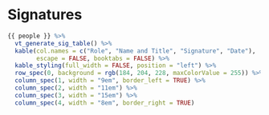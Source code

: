 # Signatures

```r
{{ people }} %>%
  vt_generate_sig_table() %>%
  kable(col.names = c("Role", "Name and Title", "Signature", "Date"),
        escape = FALSE, booktabs = FALSE) %>%
  kable_styling(full_width = FALSE, position = "left") %>%
  row_spec(0, background = rgb(184, 204, 228, maxColorValue = 255)) %>%
  column_spec(1, width = "9em", border_left = TRUE) %>%
  column_spec(2, width = "11em") %>%
  column_spec(3, width = "15em") %>%
  column_spec(4, width = "8em", border_right = TRUE)
```
